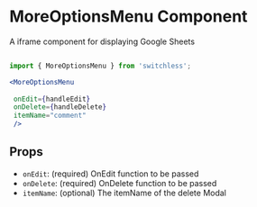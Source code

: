 



<Meta of={MoreOptionsMenuStories} />

# MoreOptionsMenu Component 

<Subtitle>
  A iframe component for displaying Google Sheets
</Subtitle>



```jsx

import { MoreOptionsMenu } from 'switchless';

<MoreOptionsMenu
 
 onEdit={handleEdit}
 onDelete={handleDelete}
 itemName="comment" 
 />

```

## Props
- `onEdit`: (required) OnEdit function to be passed
- `onDelete`: (required) OnDelete function to be passed
- `itemName`: (optional) The itemName of the delete Modal
